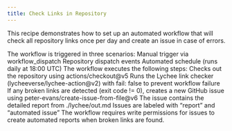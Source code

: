 ```yaml
---
title: Check Links in Repository
---
```



This recipe demonstrates how to set up an automated workflow that will check all repository links once per day and create an issue in case of errors.

The workflow is triggered in three scenarios:
Manual trigger via workflow_dispatch
Repository dispatch events
Automated schedule (runs daily at 18:00 UTC)
The workflow executes the following steps:
Checks out the repository using actions/checkout@v5
Runs the Lychee link checker (lycheeverse/lychee-action@v2) with fail: false to prevent workflow failure
If any broken links are detected (exit code != 0), creates a new GitHub issue using peter-evans/create-issue-from-file@v6
The issue contains the detailed report from ./lychee/out.md
Issues are labeled with “report” and “automated issue”
The workflow requires write permissions for issues to create automated reports when broken links are found.

<CodeBlock file=".github/workflows/check-links.yml" />
